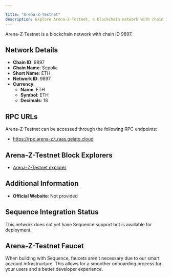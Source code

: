 ```yaml
---

title: "Arena-Z-Testnet"
description: Explore Arena-Z-Testnet, a blockchain network with chain ID 9897. Learn about its native currency, ETH, and how to interact with the network.
---
```




Arena-Z-Testnet is a blockchain network with chain ID 9897.

## Network Details

- **Chain ID**: 9897
- **Chain Name**: Sepolia
- **Short Name**: ETH
- **Network ID**: 9897
- **Currency**: 
  - **Name**: ETH
  - **Symbol**: ETH
  - **Decimals**: 18

## RPC URLs

Arena-Z-Testnet can be accessed through the following RPC endpoints:

- https://rpc.arena-z.t.raas.gelato.cloud

## Arena-Z-Testnet Block Explorers

- [Arena-Z-Testnet explorer](https://arena-z.blockscout.com/)

## Additional Information

- **Official Website**: Not provided

## Sequence Integration Status

This network does not yet have Sequence support but is available for deployment.

## Arena-Z-Testnet Faucet

When building with Sequence, faucets aren't necessary due to our smart account infrastructure. This allows for a smoother onboarding process for your users and a better developer experience.
